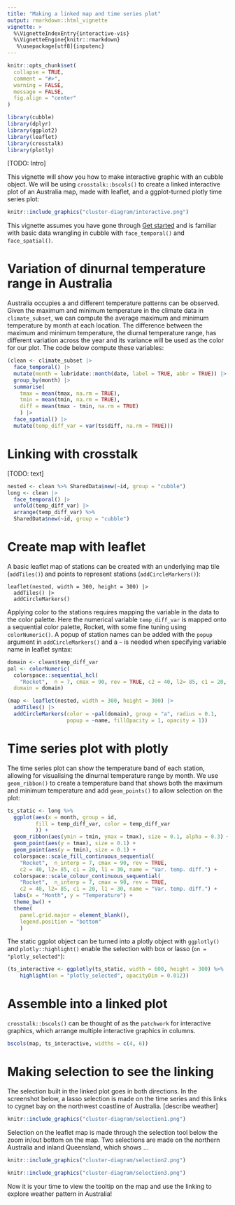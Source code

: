 ```yaml
---
title: "Making a linked map and time series plot"
output: rmarkdown::html_vignette
vignette: >
  %\VignetteIndexEntry{interactive-vis}
  %\VignetteEngine{knitr::rmarkdown}
   %\usepackage[utf8]{inputenc}
---
```


```r
knitr::opts_chunk$set(
  collapse = TRUE,
  comment = "#>", 
  warning = FALSE,
  message = FALSE,
  fig.align = "center"
)

library(cubble)
library(dplyr)
library(ggplot2)
library(leaflet)
library(crosstalk)
library(plotly)
```

[TODO: Intro]

This vignette will show you how to make interactive graphic with an cubble object. We will be using `crosstalk::bscols()` to create a linked interactive plot of an Australia map, made with leaflet, and a ggplot-turned plotly time series plot: 

```r
knitr::include_graphics("cluster-diagram/interactive.png")
```


This vignette assumes you have gone through [Get started](cubble.html) and is familiar with basic data wrangling in cubble with `face_temporal()` and `face_spatial()`. 

# Variation of dinurnal temperature range in Australia

Australia occupies a  and different temperature patterns can be observed. Given the maximum and minimum temperature in the climate data in `climate_subset`, we can compute the average maximum and minimum temperature by month at each location. The difference between the maximum and minimum temperature, the diurnal temperature range, has different variation across the year and its variance will be used as the color for our plot. The code below compute these variables: 

```r
(clean <- climate_subset |>
  face_temporal() |>
  mutate(month = lubridate::month(date, label = TRUE, abbr = TRUE)) |>
  group_by(month) |>
  summarise(
    tmax = mean(tmax, na.rm = TRUE),
    tmin = mean(tmin, na.rm = TRUE),
    diff = mean(tmax - tmin, na.rm = TRUE)
    ) |>
  face_spatial() |>
  mutate(temp_diff_var = var(ts$diff, na.rm = TRUE)))
```

# Linking with crosstalk

[TODO: text]

```r
nested <- clean %>% SharedData$new(~id, group = "cubble")
long <- clean |>
  face_temporal() |>
  unfold(temp_diff_var) |>
  arrange(temp_diff_var) %>% 
  SharedData$new(~id, group = "cubble")
```

# Create map with leaflet

A basic leaflet map of stations can be created with an underlying map tile (`addTiles()`) and points to represent stations (`addCircleMarkers()`):

```
leaflet(nested, width = 300, height = 300) |>
  addTiles() |>
  addCircleMarkers()
```

Applying color to the stations requires mapping the variable in the data to the color palette. Here the numerical variable `temp_diff_var` is mapped onto a sequential color palette, Rocket, with some fine tuning using `colorNumeric()`. A popup of station names can be added with the `popup` argument in `addCircleMarkers()` and a `~` is needed when specifying variable name in  leaflet syntax:

```r
domain <- clean$temp_diff_var
pal <- colorNumeric(
  colorspace::sequential_hcl(
    "Rocket",  n = 7, cmax = 90, rev = TRUE, c2 = 40, l2= 85, c1 = 20, l1 = 30),
  domain = domain)

(map <- leaflet(nested, width = 300, height = 300) |>
  addTiles() |>
  addCircleMarkers(color = ~pal(domain), group = "a", radius = 0.1,
                   popup = ~name, fillOpacity = 1, opacity = 1))
```


# Time series plot with plotly

The time series plot can show the temperature band of each station, allowing for visualising the dinurnal temperature range by month. We use `geom_ribbon()` to create a temperature band that shows both the maximum and minimum temperature and add `geom_points()` to allow selection on the plot:

```r
ts_static <- long %>% 
  ggplot(aes(x = month, group = id,
         fill = temp_diff_var, color = temp_diff_var
         )) +
  geom_ribbon(aes(ymin = tmin, ymax = tmax), size = 0.1, alpha = 0.3) +
  geom_point(aes(y = tmax), size = 0.1) +
  geom_point(aes(y = tmin), size = 0.1) +
  colorspace::scale_fill_continuous_sequential(
    "Rocket",  n_interp = 7, cmax = 90, rev = TRUE,
    c2 = 40, l2= 85, c1 = 20, l1 = 30, name = "Var. temp. diff.") +
  colorspace::scale_colour_continuous_sequential(
    "Rocket",  n_interp = 7, cmax = 90, rev = TRUE,
    c2 = 40, l2= 85, c1 = 20, l1 = 30, name = "Var. temp. diff.") +
  labs(x = "Month", y = "Temperature") +
  theme_bw() +
  theme(
    panel.grid.major = element_blank(),
    legend.position = "bottom"
    )
```

The static ggplot object can be turned into a plotly object with `ggplotly()` and `plotly::highlight()` enable the selection with box or lasso (`on = "plotly_selected"`):

```r
(ts_interactive <- ggplotly(ts_static, width = 600, height = 300) %>% 
    highlight(on = "plotly_selected", opacityDim = 0.012))
```


# Assemble into a linked plot

`crosstalk::bscols()` can be thought of as the `patchwork` for interactive graphics, which arrange multiple interactive graphics in columns.

```r
bscols(map, ts_interactive, widths = c(4, 6))
```

# Making selection to see the linking

The selection built in the linked plot goes in both directions. In the screenshot below, a lasso selection is made on the time series and this links to cygnet bay on the northwest coastline of Australia. [describe weather]

```r
knitr::include_graphics("cluster-diagram/selection1.png")
```

Selection on the leaflet map is made through the selection tool below the zoom in/out bottom on the map. Two selections are made on the northern Australia and inland Queensland, which shows ...

```r
knitr::include_graphics("cluster-diagram/selection2.png")
```

```r
knitr::include_graphics("cluster-diagram/selection3.png")
```

Now it is your time to view the tooltip on the map and use the linking to explore weather pattern in Australia! 

